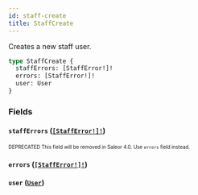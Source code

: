 ```yaml
---
id: staff-create
title: StaffCreate
---
```


Creates a new staff user.

```graphql
type StaffCreate {
  staffErrors: [StaffError!]!
  errors: [StaffError!]!
  user: User
}
```

### Fields

#### `staffErrors` ([`[StaffError!]!`](/developer/api-reference/objects/staff-error.mdx))

<sub><sup><span className="deprecatedTag">DEPRECATED</span> This field will be removed in Saleor 4.0. Use `errors` field instead.</sup></sub>

#### `errors` ([`[StaffError!]!`](/developer/api-reference/objects/staff-error.mdx))

#### `user` ([`User`](/developer/api-reference/objects/user.mdx))
